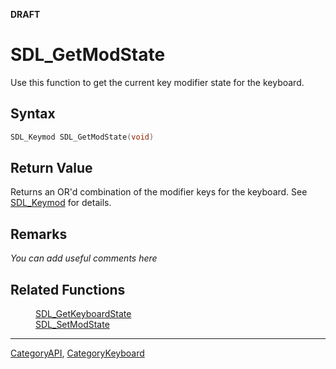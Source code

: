 <span color="red">'''DRAFT'''</span>

= SDL_GetModState =
Use this function to get the current key modifier state for the keyboard.


== Syntax ==
<syntaxhighlight lang='c++'>
SDL_Keymod SDL_GetModState(void)
</syntaxhighlight>

== Return Value ==
Returns an OR'd combination of the modifier keys for the keyboard. See [[SDL_Keymod]] for details.

== Remarks ==
''You can add useful comments here''

== Related Functions ==
:[[SDL_GetKeyboardState]]
:[[SDL_SetModState]]

----
[[CategoryAPI]], [[CategoryKeyboard]]
